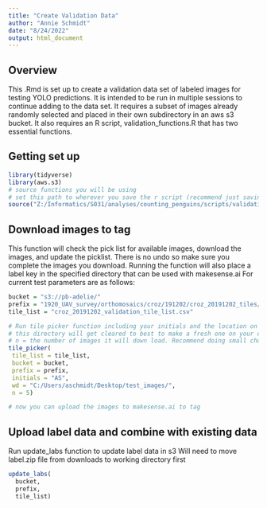 ```yaml
---
title: "Create Validation Data"
author: "Annie Schmidt"
date: "8/24/2022"
output: html_document
---
```

## Overview
This .Rmd is set up to create a validation data set of labeled images for testing YOLO predictions.
It is intended to be run in multiple sessions to continue adding to the data set.
It requires a subset of images already randomly selected and placed in their own subdirectory in an aws s3 bucket.
It also requires an R script, validation_functions.R that has two essential functions.

## Getting set up
```r

library(tidyverse)
library(aws.s3)
# source functions you will be using
# set this path to wherever you save the r script (recommend just saving to desktop)
source("Z:/Informatics/S031/analyses/counting_penguins/scripts/validation_functions.R")

```

## Download images to tag
This function will check the pick list for available images, download the images, and update the picklist.
There is no undo so make sure you complete the images you download.
Running the function will also place a label key in the specified directory that can be used with makesense.ai
For current test parameters are as follows:
```r

bucket = "s3://pb-adelie/"
prefix = "1920_UAV_survey/orthomosaics/croz/191202/croz_20191202_tiles/"
tile_list = "croz_20191202_validation_tile_list.csv"

# Run tile picker function including your initials and the location on your local machine where you want to download images to
# this directory will get cleared to best to make a fresh one on your desktop for this purpose
# n = the number of images it will down load. Recommend doing small chunks of 3-5 so you can ensure you complete them all
tile_picker(
 tile_list = tile_list,
 bucket = bucket,
 prefix = prefix,
 initials = "AS",
 wd = "C:/Users/aschmidt/Desktop/test_images/",
 n = 5)

# now you can upload the images to makesense.ai to tag

```

## Upload label data and combine with existing data
Run update_labs function to update label data in s3
Will need to move label.zip file from downloads to working directory first

```r
update_labs(
  bucket,
  prefix,
  tile_list)

```